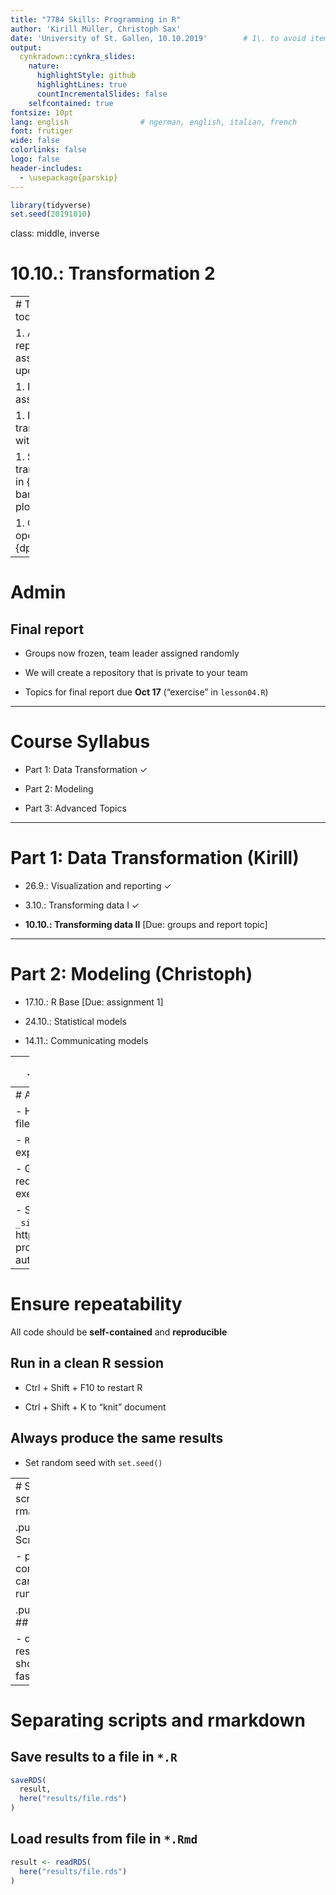 ```yaml
---
title: "7784 Skills: Programming in R"
author: 'Kirill Müller, Christoph Sax'
date: 'University of St. Gallen, 10.10.2019'        # 1\. to avoid itemizing
output:
  cynkradown::cynkra_slides:
    nature:
      highlightStyle: github
      highlightLines: true
      countIncrementalSlides: false
    selfcontained: true
fontsize: 10pt
lang: english                # ngerman, english, italian, french
font: frutiger
wide: false
colorlinks: false
logo: false
header-includes:
  - \usepackage{parskip}
---
```


```r
library(tidyverse)
set.seed(20191010)
```

class: middle, inverse

# 10.10.: Transformation 2

---
# Topics for today

1. Admin: Final report, assignment, update syllabus

1. Review of assignment

1. Recap data tranformation with {dplyr}

1. Statistical transformations in {ggplot2}: bar chars, box plots, ...

1. Grouped operations in {dplyr}

---

# Admin

## Final report

- Groups now frozen, team leader assigned randomly

- We will create a repository that is private to your team

- Topics for final report due **Oct 17** ("exercise" in `lesson04.R`)

---

# Course Syllabus

- Part 1: Data Transformation ✓

- Part 2: Modeling

- Part 3: Advanced Topics

---

# Part 1: Data Transformation (Kirill)

- 26.9.: Visualization and reporting ✓

- 3.10.: Transforming data I ✓

- **10.10.: Transforming data II** [Due: groups and report topic]

---

# Part 2: Modeling (Christoph)

- 17.10.: R Base [Due: assignment 1]

- 24.10.: Statistical models

- 14.11.: Communicating models

---
# Part 3: Advanced Topics (preliminary)

- **21.11.: Transforming data III** [Due: assignment 2]

- 28.11.: Data Sources

- 5.12.: Workflow Review

- **12.12.: Statistical models II** [Due: assignment 3]

- 19.12.: Workflow review II [Due: report]

---
# Assignments

- Hand-in: `*.R` and `*.Rmd` files 

- `README.md` should explain which files to run

- GitHub Pages not required, but still a good exercise

    - See `index.Rmd` and `_site.yml` in https://github.com/unisg-progr-19/hw1-krlmlr
      for automation example

---
# Ensure repeatability

All code should be **self-contained** and **reproducible**

## Run in a clean R session

- Ctrl + Shift + F10 to restart R

- Ctrl + Shift + K to "knit" document

## Always produce the same results

- Set random seed with `set.seed()`

---
# Separating scripts and rmarkdown

.pull-left[
## Script

- perform computation, can be long-running
]

.pull-right[
## Report

- display results, should run fast
]

---

# Separating scripts and rmarkdown

## Save results to a file in `*.R`

```r
saveRDS(
  result,
  here("results/file.rds")
)
```

## Load results from file in `*.Rmd`

```r
result <- readRDS(
  here("results/file.rds")
)
```
